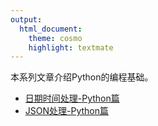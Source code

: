 ```yaml
---
output:
  html_document:
    theme: cosmo
    highlight: textmate
---
```


本系列文章介绍Python的编程基础。

+ [日期时间处理-Python篇](Python_datetime.html)
+ [JSON处理-Python篇](Python_JSON.html)